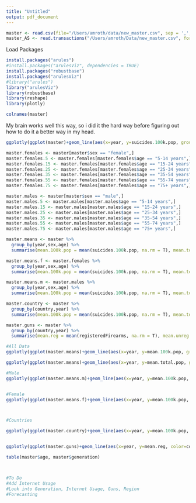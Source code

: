 ```yaml
---
title: "Untitled"
output: pdf_document
---
```


```r
master <- read.csv(file="/Users/amroth/data/new_master.csv", sep = ',',header = TRUE)
master_AS <- read.transactions("/Users/amroth/Data/new_master.csv", format = "basket",sep="," )
```

Load Packages
```r
install.packages("arules")
#install.packages("arulesViz", dependencies = TRUE)
install.packages("robustbase")
install.packages("arulesViz")
#library("arules")
library("arulesViz")
library(robustbase)
library(reshape)
library(plotly)

```

```r
colnames(master)
```


My brain works well this way, so i did it the hard way before figuring out how to do it a better way in my head.
```r

ggplotly(ggplot(master)+geom_line(aes(x=year, y=suicides.100k.pop, group=sex, color=sex)))

master.females <- master[master$sex == "female",]
master.females.5 <- master.females[master.females$age == "5-14 years",]
master.females.15 <- master.females[master.females$age == "15-24 years",]
master.females.25 <- master.females[master.females$age == "25-34 years",]
master.females.35 <- master.females[master.females$age == "35-54 years",]
master.females.55 <- master.females[master.females$age == "55-74 years",]
master.females.75 <- master.females[master.females$age == "75+ years",]

master.males <- master[master$sex == "male",]
master.males.5 <- master.males[master.males$age == "5-14 years",]
master.males.15 <- master.males[master.males$age == "15-24 years",]
master.males.25 <- master.males[master.males$age == "25-34 years",]
master.males.35 <- master.males[master.males$age == "35-54 years",]
master.males.55 <- master.males[master.males$age == "55-74 years",]
master.males.75 <- master.males[master.males$age == "75+ years",]
```


```r
master.means <- master %>%
  group_by(year,sex,age) %>%
  summarise(mean.100k.pop = mean(suicides.100k.pop, na.rm = T), mean.total.pop = mean(suicides_no, na.rm = T) )

master.means.f <- master.females %>%
  group_by(year,sex,age) %>%
  summarise(mean.100k.pop = mean(suicides.100k.pop, na.rm = T), mean.total.pop = mean(suicides_no, na.rm = T) )

master.means.m <- master.males %>%
  group_by(year,sex,age) %>%
  summarise(mean.100k.pop = mean(suicides.100k.pop, na.rm = T), mean.total.pop = mean(suicides_no, na.rm = T) )

master.country <- master %>%
  group_by(country,year) %>%
  summarise(mean.100k.pop = mean(suicides.100k.pop, na.rm = T), mean.total.pop = mean(suicides_no, na.rm = T) )

master.guns <- master %>%
  group_by(country,year) %>%
  summarise(mean.reg = mean(registeredFirearms, na.rm = T), mean.unreg = mean(unregisteredFirearms, na.rm = T) )

#All Data
ggplotly(ggplot(master.means)+geom_line(aes(x=year, y=mean.100k.pop, group=age, color=age, linetype = sex)) + xlab("Years") + ylab("Suicides per 100k population") + ggtitle("Suicides per 100k population by gender and age range"))

ggplotly(ggplot(master.means)+geom_line(aes(x=year, y=mean.total.pop, group=age, color=sex))+ xlab("Years") + ylab("Suicides by total population") + ggtitle("Suicides by total population by gender and age range"))

#Male
ggplotly(ggplot(master.means.m)+geom_line(aes(x=year, y=mean.100k.pop, group=age, color=age))+ xlab("Years") + ylab("Suicides per 100k population") + ggtitle(" Male Suicides per 100k population by age range"))


#Female
ggplotly(ggplot(master.means.f)+geom_line(aes(x=year, y=mean.100k.pop, group=age, color=age))+ xlab("Years") + ylab("Suicides per 100k population") + ggtitle(" Female Suicides per 100k population by age range"))



#Countries

ggplotly(ggplot(master.country)+geom_line(aes(x=year, y=mean.100k.pop, color=country))+ xlab("Years") + ylab("Suicides per 100k population") + ggtitle("Countries Suicides per 100k population by age range"))


ggplotly(ggplot(master.guns)+geom_line(aes(x=year, y=mean.reg, color=country))+ xlab("Years") + ylab("Suicides per 100k population") + ggtitle("Countries Suicides per 100k population by age range"))

table(master$age, master$generation)



#To Do
#Add Internet Usage
#Look into Generation, Internet Usage, Guns, Region
#Forecasting
```

